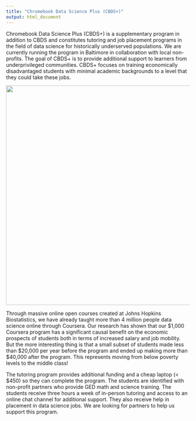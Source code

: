 ```yaml
---
title: "Chromebook Data Science Plus (CBDS+)"
output: html_document
---
```


Chromebook Data Science Plus (CBDS+) is a supplementary program in addition to CBDS and constitutes tutoring and job placement programs in the field of data science for historically underserved populations. We are currently running the program in Baltimore in collaboration with local non-profits. The goal of CBDS+ is to provide additional support to learners from underprivileged communities. CBDS+ focuses on training economically disadvantaged students with minimal academic backgrounds to a level that they could take these jobs.


<img src="img/index/classroom.jpg" class="center" width="600"/>


Through massive online open courses created at Johns Hopkins Biostatistics, we have already taught more than 4 million people data science online through Coursera. Our research has shown that our \$1,000 Coursera program has a significant causal benefit on the economic prospects of students both in terms of increased salary and job mobility. But the more interesting thing is that a small subset of students made less than \$20,000 per year before the program and ended up making more than $40,000 after the program. This represents moving from below poverty levels to the middle class!

The tutoring program provides additional funding and a cheap laptop (< $450)  so they can complete the program. The students are identified with non-profit partners who provide GED math and science training. The students receive three hours a week of in-person tutoring and access to an online chat channel for additional support. They also receive help in placement in data science jobs. We are looking for partners to help us support this program. 
